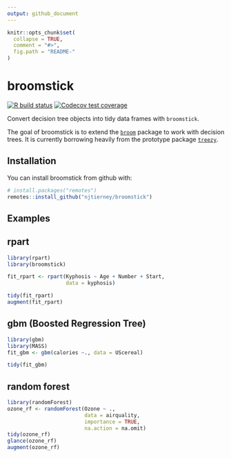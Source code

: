 ```yaml
---
output: github_document
---
```


<!-- README.md is generated from README.Rmd. Please edit that file -->

```r
knitr::opts_chunk$set(
  collapse = TRUE,
  comment = "#>",
  fig.path = "README-"
)
```

# broomstick

<!-- badges: start -->
[![R build status](https://github.com/njtierney/broomstick/workflows/R-CMD-check/badge.svg)](https://github.com/njtierney/broomstick/actions)
[![Codecov test coverage](https://codecov.io/gh/njtierney/broomstick/branch/master/graph/badge.svg)](https://codecov.io/gh/njtierney/broomstick?branch=master)
<!-- badges: end -->

Convert decision tree objects into tidy data frames with `broomstick`.

The goal of broomstick is to extend the [`broom`](https://github.com/tidyverse/broom) package to work with decision trees. It is currently borrowing heavily from the prototype package [`treezy`](https://github.com/njtierney/treezy).

## Installation

You can install broomstick from github with:

```r
# install.packages("remotes")
remotes::install_github("njtierney/broomstick")
```

## Examples

## rpart

```r
library(rpart)
library(broomstick)

fit_rpart <- rpart(Kyphosis ~ Age + Number + Start, 
                   data = kyphosis)

tidy(fit_rpart)
augment(fit_rpart)
```


## gbm (Boosted Regression Tree)

```r
library(gbm)
library(MASS)
fit_gbm <- gbm(calories ~., data = UScereal)

tidy(fit_gbm)
```

## random forest

```r
library(randomForest)
ozone_rf <- randomForest(Ozone ~ ., 
                         data = airquality, 
                         importance = TRUE,
                         na.action = na.omit)
tidy(ozone_rf)
glance(ozone_rf)
augment(ozone_rf)
```

